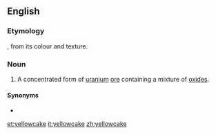 ==English==

===Etymology===
{{compound|en|yellow|cake}}, from its colour and texture.

===Noun===
{{wikipedia}}
{{en-noun|~}}

# A concentrated form of [[uranium]] [[ore]] containing a mixture of [[oxide]]s.

====Synonyms====
* {{l|en|urania}}

[[et:yellowcake]]
[[it:yellowcake]]
[[zh:yellowcake]]